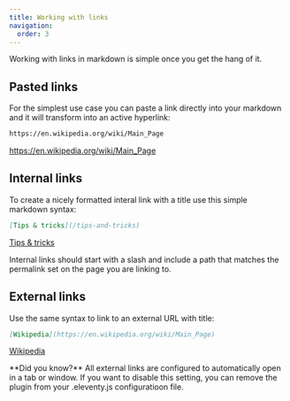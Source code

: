```yaml
---
title: Working with links
navigation:
  order: 3
---
```



Working with links in markdown is simple once you get the hang of it.

## Pasted links

For the simplest use case you can paste a link directly into your markdown and it will transform into an active hyperlink:

```md
https://en.wikipedia.org/wiki/Main_Page
```

https://en.wikipedia.org/wiki/Main_Page

## Internal links

To create a nicely formatted interal link with a title use this simple markdown syntax:

```md
[Tips & tricks](/tips-and-tricks)
```

[Tips & tricks](/tips-and-tricks)

<Aside>
  Internal links should start with a slash and include a path that matches the permalink set on the page you are linking
  to.
</Aside>

## External links

Use the same syntax to link to an external URL with title:

```md
[Wikipedia](https://en.wikipedia.org/wiki/Main_Page)
```

[Wikipedia](https://en.wikipedia.org/wiki/Main_Page)

<Aside>
  **Did you know?** All external links are configured to automatically open in a tab or window. If you want to disable
  this setting, you can remove the plugin from your .eleventy.js configuratioon file.
</Aside>
